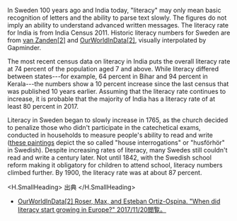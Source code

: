 
In Sweden 100 years ago and India today, "literacy" may only mean basic recognition of letters and the ability to parse text slowly. The figures do not imply an ability to understand advanced written messages. The literacy rate for India is from India Census 2011. Historic literacy numbers for Sweden are from [van Zanden[2]](http://gapm.io/xriwe) and [OurWorldInData[2]](https://ourworldindata.org/literacy), visually interpolated by Gapminder.

The most recent census data on literacy in India puts the overall literacy rate at 74 percent of the population aged 7 and above. While literacy differed between states---for example, 64 percent in Bihar and 94 percent in Kerala---the numbers show a 10 percent increase since the last census that was published 10 years earlier. Assuming that the literacy rate continues to increase, it is probable that the majority of India has a literacy rate of at least 80 percent in 2017.

Literacy in Sweden began to slowly increase in 1765, as the church decided to penalize those who didn't participate in the catechetical exams, conducted in households to measure people's ability to read and write ([these paintings](https://researchingswedishroots.blogspot.se/2014/02/husforhor.html) depict the so called "house interrogations" or "husförhör" in Swedish). Despite increasing rates of literacy, many Swedes still couldn't read and write a century later. Not until 1842, with the Swedish school reform making it obligatory for children to attend school, literacy numbers climbed further. By 1900, the literacy rate was at about 87 percent.

<H.SmallHeading>
  出典
</H.SmallHeading>

- [OurWorldInData[2] Roser, Max, and Esteban Ortiz-Ospina. "When did literacy start growing in Europe?" 2017/11/20閲覧。](https://www.ourworldindata.org/literacy)